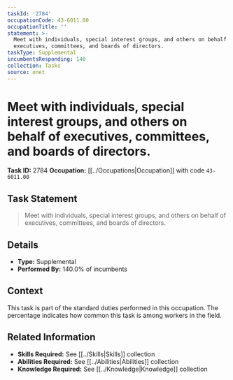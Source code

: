 ```yaml
---
taskId: '2784'
occupationCode: 43-6011.00
occupationTitle: ''
statement: >-
  Meet with individuals, special interest groups, and others on behalf of
  executives, committees, and boards of directors.
taskType: Supplemental
incumbentsResponding: 140
collection: Tasks
source: onet
---
```

# Meet with individuals, special interest groups, and others on behalf of executives, committees, and boards of directors.

**Task ID:** 2784
**Occupation:** [[../Occupations|Occupation]] with code `43-6011.00`

## Task Statement

> Meet with individuals, special interest groups, and others on behalf of executives, committees, and boards of directors.

## Details

- **Type:** Supplemental
- **Performed By:** 140.0% of incumbents

## Context

This task is part of the standard duties performed in this occupation. The percentage indicates how common this task is among workers in the field.

## Related Information

- **Skills Required:** See [[../Skills|Skills]] collection
- **Abilities Required:** See [[../Abilities|Abilities]] collection
- **Knowledge Required:** See [[../Knowledge|Knowledge]] collection

